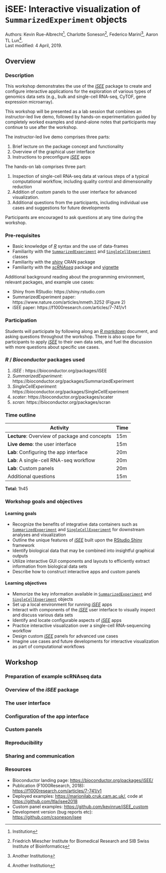 # iSEE: Interactive visualization of `SummarizedExperiment` objects

Authors:
    Kevin Rue-Albrecht^[Institution],
    Charlotte Soneson^[Friedrich Miescher Institute for Biomedical Research and SIB Swiss Institute of Bioinformatics],
    Federico Marini^[Another Institution],
    Aaron TL Lun^[Another Institution].
    <br/>
Last modified: 4 April, 2019.

## Overview

### Description

This workshop demonstrates the use of the [_iSEE_](http://bioconductor.org/packages/iSEE/) package to create and configure interactive applications for the exploration of various types of genomics data sets (e.g., bulk and single-cell RNA-seq, CyTOF, gene expression microarray).

This workshop will be presented as a lab session that combines an instructor-led live demo, followed by hands-on experimentation guided by completely worked examples and stand-alone notes that participants may continue to use after the workshop.

The instructor-led live demo comprises three parts:

1. Brief lecture on the package concept and functionality
2. Overview of the graphical user interface
3. Instructions to preconfigure [_iSEE_](http://bioconductor.org/packages/iSEE/) apps

The hands-on lab comprises three part:

1. Inspection of single-cell RNA-seq data at various steps of a typical computational workflow, including quality control and dimensionality reduction
2. Addition of custom panels to the user interface for advanced visualization.
3. Additional questions from the participants, including individual use cases and suggestions for future developments

Participants are encouraged to ask questions at any time during the workshop.

### Pre-requisites

* Basic knowledge of [_R_](https://www.r-project.org/about.html) syntax and the use of data-frames
* Familiarity with the [`SummarizedExperiment`](http://bioconductor.org/packages/SummarizedExperiment) and [`SingleCellExperiment`](http://bioconductor.org/packages/SingleCellExperiment) classes
* Familiarity with the [_shiny_](https://CRAN.R-project.org/package=shiny) CRAN package
* Familiarity with the [_scRNAseq_](http://bioconductor.org/packages/scRNAseq/) package and [vignette](https://bioconductor.org/packages/release/data/experiment/vignettes/scRNAseq/inst/doc/scRNAseq.html)

Additional background reading about the programming environment, relevant packages, and example use cases:

* Shiny from RStudio: https://shiny.rstudio.com
* SummarizedExperiment paper: https://www.nature.com/articles/nmeth.3252 (Figure 2)
* iSEE paper: https://f1000research.com/articles/7-741/v1

### Participation

Students will participate by following along an [_R markdown_](https://rmarkdown.rstudio.com/) document, and asking questions throughout the workshop.
There is also scope for participants to apply  [_iSEE_](http://bioconductor.org/packages/iSEE/) to their own data sets, and fuel the discussion with more questions about specific use cases.

### _R_ / _Bioconductor_ packages used

1. _iSEE_ : https://bioconductor.org/packages/iSEE
2. _SummarizedExperiment_: https://bioconductor.org/packages/SummarizedExperiment
3. _SingleCellExperiment_: https://bioconductor.org/packages/SingleCellExperiment
4. _scater_: https://bioconductor.org/packages/scater
5. _scran_: https://bioconductor.org/packages/scran

### Time outline

| Activity                                      | Time |
|-----------------------------------------------|------|
| **Lecture**: Overview of package and concepts | 15m  |
| **Live demo**: the user interface             | 15m  |
| **Lab**: Configuring the app interface        | 20m  |
| **Lab**: A single-cell RNA-seq workflow       | 20m  |
| **Lab**: Custom panels                        | 20m  |
| Additional questions                          | 15m  |

**Total:** 1h45

### Workshop goals and objectives

#### Learning goals

* Recognize the benefits of integrative data containers such as [`SummarizedExperiment`](http://bioconductor.org/packages/SummarizedExperiment) and [`SingleCellExperiment`](http://bioconductor.org/packages/SingleCellExperiment) for downstream analyses and visualization
* Outline the unique features of [_iSEE_](http://bioconductor.org/packages/iSEE/) built upon the [RStudio Shiny](https://shiny.rstudio.com) framework
* Identify biological data that may be combined into insightful graphical outputs
* Utilize interactive GUI components and layouts to efficiently extract information from biological data sets
* Describe how to construct interactive apps and custom panels

#### Learning objectives

* Memorize the key information available in [`SummarizedExperiment`](http://bioconductor.org/packages/SummarizedExperiment) and [`SingleCellExperiment`](http://bioconductor.org/packages/SingleCellExperiment) objects
* Set up a local environment for running [_iSEE_](https://bioconductor.org/packages/iSEE) apps
* Interact with components of the [_iSEE_](https://bioconductor.org/packages/iSEE) user interface to visually inspect and discuss various data sets
* Identify and locate configurable aspects of [_iSEE_](https://bioconductor.org/packages/iSEE) apps
* Practice interactive visualization over a single-cell RNA-sequencing workflow
* Design custom [_iSEE_](https://bioconductor.org/packages/iSEE) panels for advanced use cases
* Imagine use cases and future developments for interactive visualization as part of computational workflows

## Workshop

### Preparation of example scRNAseq data
<!-- What data representation do we use? Sparse matrices, HDF5? -->
<!-- Quick overview of SummarizedExperiment/SingleCellExperiment/other extensions -->
<!-- Compute a range of dimensionality reduction results (perhaps showcase BiocParallel in the process) -->
<!-- Reminder that many types of data can be read directly into SummarizedExperiment objects (with DropletUtils, tximeta, etc) -->

### Overview of the _iSEE_ package
<!-- Talk a bit about the usefulness of visualization. -->

### The user interface
<!-- Mention all panel types -->
<!-- Show how to change what is plotted, faceting, changing appearance/color -->
<!-- Transmit selections -->
<!-- Subsampling --> 

### Configuration of the app interface
<!-- Here we could mention the cytometry data, maybe also the 'gating' mode -->
<!-- Interactive modification of panel order/size -->

### Custom panels
<!-- Here we could mention the custom coverage plot, and link to bulk RNA-seq data -->
<!-- Multiple selections -> DE -->

### Reproducibility
<!-- Code export -->

### Sharing and communication
<!-- Tours -->

### Resources
* Bioconductor landing page: [https://bioconductor.org/packages/iSEE/](https://bioconductor.org/packages/iSEE/)
* Publication (F1000Research, 2018): [https://f1000research.com/articles/7-741/v1](https://f1000research.com/articles/7-741/v1)
* Deployed examples: [https://marionilab.cruk.cam.ac.uk/](https://marionilab.cruk.cam.ac.uk/), code at [https://github.com/ltla/isee2018](https://github.com/ltla/isee2018)
* Custom panel examples: [https://github.com/kevinrue/iSEE_custom](https://github.com/kevinrue/iSEE_custom)
* Development version (bug reports etc): [https://github.com/csoneson/isee](https://github.com/csoneson/isee)
